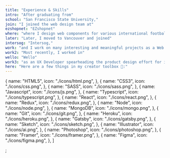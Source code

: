 ```yaml
---
title: "Experience & Skills"
intro: "After graduating from"
school: "San Francisco State University,"
join: "I joined the web design team at"
ezshopnet: "EZshopnet"
where: "where I design web components for various international football teams online stores."
later: "Later, I moved to Vancouver and joined"
intersog: "Intersog,"
work: "and I work on many interesting and meaningful projects as a Web Designer."
work2: "Most recently, I worked in"
wello: "Wello"
work3: "as an UX Developer spearheading the product design effort for its next generation cross platforms applications."
here: "Here are a few things in my creator toolbox 🧰:"
---
```


  {
    name: "HTML5",
    icon: "./icons/html.png",
  },
  {
    name: "CSS3",
    icon: "./icons/css.png",
  },
  {
    name: "SASS",
    icon: "./icons/sass.png",
  },
  {
    name: "Javascript",
    icon: "./icons/js.png",
  },
  {
    name: "Typescript",
    icon: "./icons/typescript.png",
  },
  {
    name: "React",
    icon: "./icons/react.png",
  },
  {
    name: "Redux",
    icon: "./icons/redux.png",
  },
  {
    name: "Node",
    icon: "./icons/node.png",
  },
  {
    name: "MongoDB",
    icon: "./icons/mongo.png",
  },
  {
    name: "Git",
    icon: "./icons/git.png",
  },
  {
    name: "Heroku",
    icon: "./icons/heroku.png",
  },
  {
    name: "Gatsby",
    icon: "./icons/gatsby.png",
  },
  {
    name: "Sketch",
    icon: "./icons/sketch.png",
  },
  {
    name: "Illustrator",
    icon: "./icons/ai.png",
  },
  {
    name: "Photoshop",
    icon: "./icons/photoshop.png",
  },
  {
    name: "Framer",
    icon: "./icons/framer.png",
  },
  {
    name: "Figma",
    icon: "./icons/figma.png",
  },
]

;
